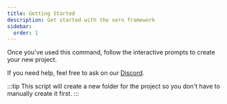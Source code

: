 ```yaml
---
title: Getting Started 
description: Get started with the sern framework
sidebar:
  order: 1
---
```



<PackageManagers command="create" text="@sern/bot"/>

Once you've used this command, follow the interactive prompts to create your new project.

If you need help, feel free to ask on our [Discord](https://sern.dev/discord).

:::tip
This script will create a new folder for the project so you don't have to manually create it first.
:::
